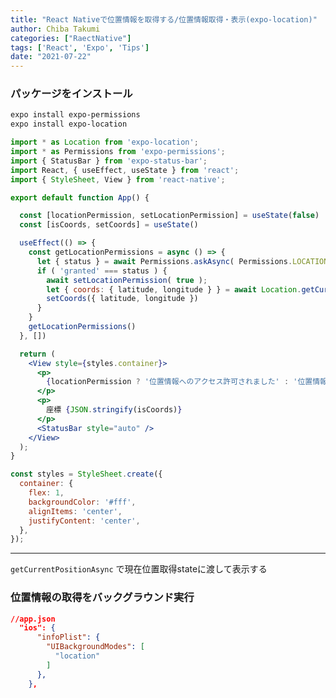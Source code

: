 ---
title: "React Nativeで位置情報を取得する/位置情報取得・表示(expo-location)"
author: Chiba Takumi
categories: ["RaectNative"]
tags: ['React', 'Expo', 'Tips']
date: "2021-07-22"
---

### パッケージをインストール

```bash
expo install expo-permissions
expo install expo-location
```

```jsx
import * as Location from 'expo-location';
import * as Permissions from 'expo-permissions';
import { StatusBar } from 'expo-status-bar';
import React, { useEffect, useState } from 'react';
import { StyleSheet, View } from 'react-native';

export default function App() {

  const [locationPermission, setLocationPermission] = useState(false)
  const [isCoords, setCoords] = useState()

  useEffect(() => {
    const getLocationPermissions = async () => {
      let { status } = await Permissions.askAsync( Permissions.LOCATION )
      if ( 'granted' === status ) {
        await setLocationPermission( true );
        let { coords: { latitude, longitude } } = await Location.getCurrentPositionAsync({})
        setCoords({ latitude, longitude })
      }
    }
    getLocationPermissions()
  }, [])

  return (
    <View style={styles.container}>
      <p>
        {locationPermission ? '位置情報へのアクセス許可されました' : '位置情報へのアクセス許可が拒否されました'}
      </p>
      <p>
        座標 {JSON.stringify(isCoords)}
      </p>
      <StatusBar style="auto" />
    </View>
  );
}

const styles = StyleSheet.create({
  container: {
    flex: 1,
    backgroundColor: '#fff',
    alignItems: 'center',
    justifyContent: 'center',
  },
});

```

----

` getCurrentPositionAsync ` で現在位置取得stateに渡して表示する

### 位置情報の取得をバックグラウンド実行

```json
//app.json
  "ios": {
      "infoPlist": {
        "UIBackgroundModes": [
          "location"
        ]
      },
    },
```
